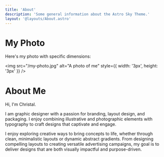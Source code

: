 ```yaml
---
title: 'About'
description: 'Some general information about the Astro Sky Theme.'
layout: '@layouts/About.astro'
---
```


# My Photo

Here's my photo with specific dimensions:

<img src="/my-photo.jpg" alt="A photo of me" style={{ width: '3px', height: '3px' }} />













# About Me

Hi, I'm Christal.

I am graphic designer with a passion for branding, layout design, and packaging. I enjoy combining illustrative and photographic elements with typography to craft designs that captivate and engage.

I enjoy exploring creative ways to bring concepts to life, whether through clean, minimalistic layouts or dynamic abstract gradients.
From designing compelling layouts to creating versatile advertising campaigns, my goal is to deliver designs that are both visually impactful and purpose-driven.
